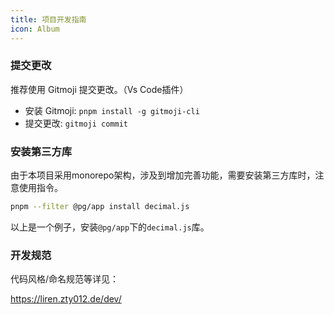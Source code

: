 ```yaml
---
title: 项目开发指南
icon: Album
---
```


### 提交更改

推荐使用 Gitmoji 提交更改。（Vs Code插件）

- 安装 Gitmoji: `pnpm install -g gitmoji-cli`
- 提交更改: `gitmoji commit`

### 安装第三方库

由于本项目采用monorepo架构，涉及到增加完善功能，需要安装第三方库时，注意使用指令。

```sh
pnpm --filter @pg/app install decimal.js
```

以上是一个例子，安装`@pg/app`下的`decimal.js`库。

### 开发规范

代码风格/命名规范等详见：

https://liren.zty012.de/dev/

